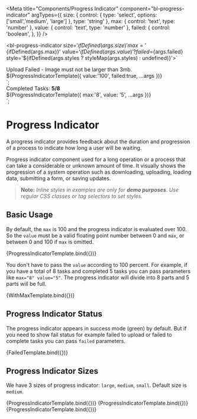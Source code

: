 
<Meta
  title="Components/Progress Indicator"
  component="bl-progress-indicator"
  argTypes={{
    size: {
      control: {
        type: 'select',
        options: ['small','medium', 'large']
      },
      type: 'string'
    },
    max: {
      control: 'text',
      type: 'number'
    },
    value: {
      control: 'text',
      type: 'number'
    },
    failed: {
      control: 'boolean',
    },
  }}
/>

<bl-progress-indicator
    size='${ifDefined(args.size)}'
    max='${ifDefined(args.max)}'
    value='${ifDefined(args.value)}'
    ?failed=${args.failed}
    style='${ifDefined(args.styles ? styleMap(args.styles) : undefined)}'></bl-progress-indicator>`

<div>
<p style='color: var(--bl-color-danger); margin: var(--bl-size-3xs); font: var(--bl-font-title-4-regular)'>Upload Failed - Image must not be larger than 3mb.</p>${ProgressIndicatorTemplate({ value:'100', failed:true, ...args })}
</div>`;

<div>
<p style='color: var(--bl-color-content-secondary); margin: var(--bl-size-3xs); font: var(--bl-font-title-4-regular)'> Completed Tasks: <b style='color: var(--bl-color-success)'> 5/8 </b></p>${ProgressIndicatorTemplate({ max:'8', value: '5', ...args })}
</div>`;

# Progress Indicator

A progress indicator provides feedback about the duration and progression of a process to indicate how long a user will be waiting.

Progress indicator component used for a long operation or a process that can take a considerable or unknown amount of time. It visually shows the progression of a system operation such as downloading, uploading, loading data, submitting a form, or saving updates.

> **Note:** *Inline styles in examples are only for **demo purposes**. Use regular CSS classes or tag selectors to set styles.*

## Basic Usage

By default, the `max` is 100 and the progress indicator is evaluated over 100. So the `value` must be a valid floating point number between 0 and `max`, or between 0 and 100 if `max` is omitted.


<Canvas>
  <Story name="Basic Usage" args={{ value: '50' }}>
    {ProgressIndicatorTemplate.bind({})}
  </Story>
</Canvas>

You don't have to pass the `value` according to 100 percent. For example, if you have a total of 8 tasks and completed 5 tasks you can pass parameters like `max="8" value="5"`. The progress indicator will divide into 8 parts and 5 parts will be full.

<Canvas>
  <Story name="Usage With Max Value">
    {WithMaxTemplate.bind({})}
  </Story>
</Canvas>

## Progress Indicator Status
The progress indicator appears in success mode (green) by default. But if you need to show fail status for example failed to upload or failed to complete tasks you can pass `failed` parameters.

<Canvas>
  <Story name="Progress Indicator Status">
    {FailedTemplate.bind({})}
  </Story>
</Canvas>

## Progress Indicator Sizes

We have 3 sizes of progress indicator: `large`, `medium`, `small`. Default size is `medium`.

<Canvas isColumn>
   <Story name="Progress Indicator Small" args={{ size: 'small', value: '45' }}>
     {ProgressIndicatorTemplate.bind({})}
   </Story>
   <Story name="Progress Indicator Medium" args={{ size: 'medium', value: '45' }}>
     {ProgressIndicatorTemplate.bind({})}
   </Story>
   <Story name="Progress Indicator Large" args={{ size: 'large', value: '45' }}>
     {ProgressIndicatorTemplate.bind({})}
   </Story>
</Canvas>

<ArgsTable of="bl-progress-indicator" />

